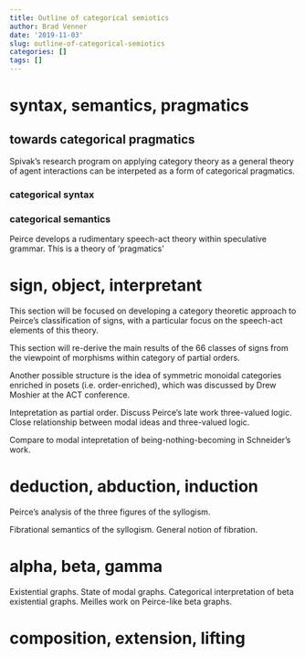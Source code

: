 ```yaml
---
title: Outline of categorical semiotics
author: Brad Venner
date: '2019-11-03'
slug: outline-of-categorical-semiotics
categories: []
tags: []
---
```


# syntax, semantics, pragmatics

## towards categorical pragmatics

Spivak's research program on applying category theory as a general theory of agent interactions can be interpeted as a form of categorical pragmatics.

### categorical syntax

### categorical semantics


Peirce develops a rudimentary speech-act theory within speculative grammar.  This is a theory of 'pragmatics'

# sign, object, interpretant

This section will be focused on developing a category theoretic approach to Peirce's classification of signs, with a particular focus on the speech-act elements of this theory.

This section will re-derive the main results of the 66 classes of signs from the viewpoint of morphisms within category of partial orders.  

Another possible structure is the idea of symmetric monoidal categories enriched in posets (i.e. order-enriched), which was discussed by Drew Moshier at the ACT conference.  

Intepretation as partial order.  Discuss Peirce's late work three-valued logic.  Close relationship between modal ideas and three-valued logic.

Compare to modal intepretation of being-nothing-becoming in Schneider's work.  

# deduction, abduction, induction

Peirce's analysis of the three figures of the syllogism.

Fibrational semantics of the syllogism.  General notion of fibration. 

# alpha, beta, gamma

Existential graphs.  State of modal graphs.  Categorical interpretation of beta existential graphs.  Meilles work on Peirce-like beta graphs.



# composition, extension, lifting